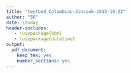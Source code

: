 ```yaml
---
title: "testbed_ColumbiaU-Jinsook-2015-10-22"
author: "SK"
date: \today
header-includes:
   - \usepackage{bbm}
   - \usepackage{datetime}
output:
  pdf_document:
    keep_tex: yes
    number_sections: yes
---
```

